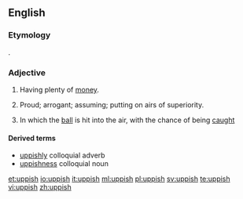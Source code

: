 ==English==

===Etymology===
{{suffix|up|ish}}.

===Adjective===
{{en-adj}}

# {{context|since circa 1678}} Having plenty of [[money]].
# {{context|colloquial}} Proud; arrogant; assuming; putting on airs of superiority.
# {{context|cricket|of a shot}} In which the [[ball]] is hit into the air, with the chance of being [[caught]]

====Derived terms====
* [[uppishly]] colloquial adverb
* [[uppishness]] colloquial noun

[[et:uppish]]
[[io:uppish]]
[[it:uppish]]
[[ml:uppish]]
[[pl:uppish]]
[[sv:uppish]]
[[te:uppish]]
[[vi:uppish]]
[[zh:uppish]]